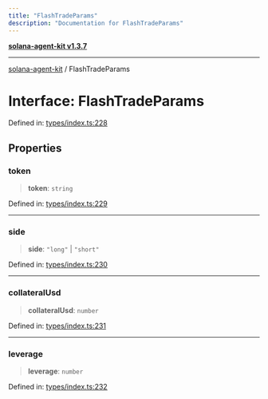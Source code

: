 ```yaml
---
title: "FlashTradeParams"
description: "Documentation for FlashTradeParams"
---
```


[**solana-agent-kit v1.3.7**](../README.md)

***

[solana-agent-kit](../README.md) / FlashTradeParams

# Interface: FlashTradeParams

Defined in: [types/index.ts:228](https://github.com/sendaifun/solana-agent-kit/blob/6acfa958180602da3c2d2ac883bf660ca90dba2f/src/types/index.ts#L228)

## Properties

### token

> **token**: `string`

Defined in: [types/index.ts:229](https://github.com/sendaifun/solana-agent-kit/blob/6acfa958180602da3c2d2ac883bf660ca90dba2f/src/types/index.ts#L229)

***

### side

> **side**: `"long"` \| `"short"`

Defined in: [types/index.ts:230](https://github.com/sendaifun/solana-agent-kit/blob/6acfa958180602da3c2d2ac883bf660ca90dba2f/src/types/index.ts#L230)

***

### collateralUsd

> **collateralUsd**: `number`

Defined in: [types/index.ts:231](https://github.com/sendaifun/solana-agent-kit/blob/6acfa958180602da3c2d2ac883bf660ca90dba2f/src/types/index.ts#L231)

***

### leverage

> **leverage**: `number`

Defined in: [types/index.ts:232](https://github.com/sendaifun/solana-agent-kit/blob/6acfa958180602da3c2d2ac883bf660ca90dba2f/src/types/index.ts#L232)
